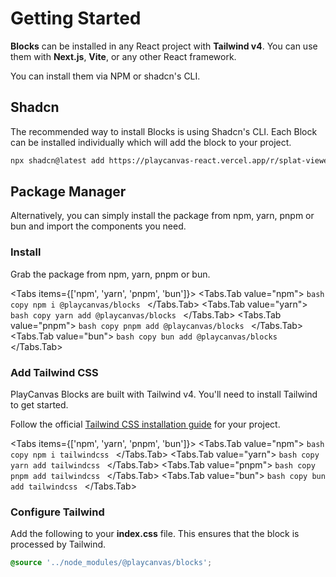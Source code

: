 
# Getting Started

**Blocks** can be installed in any React project with **Tailwind v4**. You can use them with **Next.js**, **Vite**, or any other React framework.

You can install them via NPM or shadcn's CLI.

## Shadcn

The recommended way to install Blocks is using Shadcn's CLI. Each Block can be installed individually which will add the block to your project.

```bash copy
npx shadcn@latest add https://playcanvas-react.vercel.app/r/splat-viewer.json
```

## Package Manager

Alternatively, you can simply install the package from npm, yarn, pnpm or bun and import the components you need.

<Steps>

### Install

Grab the package from npm, yarn, pnpm or bun.

<Tabs items={['npm', 'yarn', 'pnpm', 'bun']}>
    <Tabs.Tab value="npm">
        ```bash copy
        npm i @playcanvas/blocks
        ```
    </Tabs.Tab>
    <Tabs.Tab value="yarn">
        ```bash copy
        yarn add @playcanvas/blocks
        ```
    </Tabs.Tab>
    <Tabs.Tab value="pnpm">
        ```bash copy
        pnpm add @playcanvas/blocks
        ```
    </Tabs.Tab>
    <Tabs.Tab value="bun">
        ```bash copy
        bun add @playcanvas/blocks
        ```
    </Tabs.Tab>
</Tabs>

### Add Tailwind CSS

PlayCanvas Blocks are built with Tailwind v4. You'll need to install Tailwind to get started.

Follow the official [Tailwind CSS installation guide](https://tailwindcss.com/docs/installation) for your project.

<Tabs items={['npm', 'yarn', 'pnpm', 'bun']}>
    <Tabs.Tab value="npm">
        ```bash copy
        npm i tailwindcss
        ```
    </Tabs.Tab>
    <Tabs.Tab value="yarn">
        ```bash copy
        yarn add tailwindcss
        ```
    </Tabs.Tab>
    <Tabs.Tab value="pnpm">
        ```bash copy
        pnpm add tailwindcss
        ```
    </Tabs.Tab>
    <Tabs.Tab value="bun">
        ```bash copy
        bun add tailwindcss
        ```
    </Tabs.Tab>
</Tabs>

### Configure Tailwind

Add the following to your **index.css** file. This ensures that the block is processed by Tailwind.

```css copy filename=src/index.css
@source '../node_modules/@playcanvas/blocks';
```

</Steps>